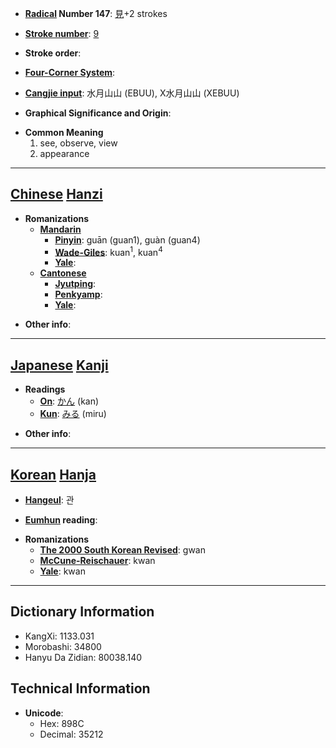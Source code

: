 * '''[[Wiktionary:Chinese radical index| Radical]] Number 147''': [[Wiktionary:Chinese radical index 見|見]]+2 strokes

* '''[[Wiktionary:Chinese total strokes index|Stroke number]]''': [[Wiktionary:Chinese total strokes index 9|9]]

* '''Stroke order''': 

* '''[[Wiktionary:Chinese four corner index|Four-Corner System]]''': 

* '''[[Wiktionary:Chinese Cangjie index|Cangjie input]]''': 水月山山 (EBUU), X水月山山 (XEBUU)

* '''Graphical Significance and Origin''': 

* '''Common Meaning'''
*#see, observe, view
*# appearance


----

== [[Chinese]] [[Hanzi]] ==

* '''Romanizations'''
** '''[[Mandarin]]'''
*** '''[[Pinyin]]''': guān (guan1), guàn (guan4)
*** '''[[Wade-Giles]]''': kuan<sup>1</sup>, kuan<sup>4</sup>
*** '''[[Yale]]''': 
** '''[[Cantonese]]'''
*** '''[[Jyutping]]''':
*** '''[[Penkyamp]]''': 
*** '''[[Yale]]''': 

* '''Other info''': 

----

== [[Japanese]] [[Kanji]] ==

* '''Readings'''
** '''[[On]]''': [[かん]] (kan)
** '''[[Kun]]''': [[みる]] (miru)

* '''Other info''':  

----

== [[Korean]] [[Hanja]] ==

* '''[[Hangeul]]''': 관

* '''[[Eumhun]] reading''': 

* '''Romanizations'''
** '''[[The 2000 South Korean Revised Romanization|The 2000 South Korean Revised]]''': gwan
** '''[[McCune-Reischauer]]''': kwan
** '''[[Yale]]''': kwan

----

== Dictionary Information ==

* KangXi: 1133.031
* Morobashi: 34800
* Hanyu Da Zidian: 80038.140

== Technical Information ==

* '''Unicode''':
** Hex: 898C
** Decimal: 35212